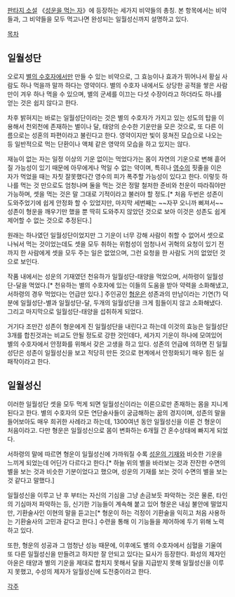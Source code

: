 [[판타지 소설]] 《[[성운을 먹는 자]]》에 등장하는 세가지 비약들의 총칭.
본 항목에서는 비약들과, 그 비약들을 모두 먹고나면 완성되는 일월성신까지 설명하고 있다.

[[목차]]

== 일월성단 ==
오로지 [[별의 수호자]]에서만 만들 수 있는 비약으로, 그 효능이나 효과가 뛰어나서 황실 사람도 하나 먹을까 말까 하다는 영약이다. 별의 수호자 내에서도 상당한 공적을 쌓은 사람만이 겨우 하나 먹을 수 있으며, 별의 군세를 이끄는 다섯 수장이라고 하더라도 하나를 얻는 것은 쉽지 않다고 한다.

차후 밝혀지는 바로는 일월성단이라는 것은 별의 수호자가 가지고 있는 성도의 탑을 이용해서 천외천에 존재하는 별이나 달, 태양의 순수한 기운만을 모은 것으로, 또 다른 이름으로는 성혼의 파편이라고 불린다고 한다. 영약이지만 빛이 뭉쳐진 모습으로 나오는 등 일반적으로 먹는 단환이나 액체 같은 영약의 모습을 하고 있지는 않다.

재능이 없는 자는 일정 이상의 기운 없이는 먹었다가는 몸이 자연의 기운으로 변해 흩어질 가능성이 있기 때문에 아무에게나 먹일 수 없는 약이며, 특히나 [[영수]]의 핏줄을 이은 자가 먹었을 때는 자칫 잘못했다간 영수의 피가 폭주할 가능성이 있다고 한다. 이렇듯 하나를 먹는 것 만으로도 엄청나며 둘을 먹는 것은 정말 철저한 준비와 천운이 따라줘야만 가능하며, 셋을 먹는 것은 말 그대로 기적이라고 불러야 할 정도.[* 처음 두번은 성존이 도와주었기에 쉽게 안정화 할 수 있었지만, 마지막 세번째는 ~~자꾸 오니까 삐져서~~성존이 형운을 깨우기만 했을 뿐 딱히 도와주지 않았던 것으로 보아 이것은 성존도 쉽게 제어할 수 없는 것으로 추정된다.] 

원래는 하나였던 일월성단이었지만 그 기운이 너무 강해 사람이 취할 수 없어서 셋으로 나눠서 먹는 것이었는데도 셋을 모두 취하는 위험성이 엄청나서 귀혁의 요청이 있기 전까지 한 사람에게 셋을 모두 주는 일은 없었으며, 그런 요청을 한 사람도 거의 없었던 것으로 보인다.

작품 내에서는 성운의 기재였던 천유하가 일월성단-태양을 먹었으며, 서하령이 일월성단-달을 먹었다.[* 천유하는 별의 수호자에 있는 이들의 도움을 받아 약력을 소화해냈고, 서하령의 경우 먹었다는 언급만 있다.] 주인공인 [[형운]]은 성존과의 만남이라는 기연(?) 덕분에 일월성단-별과 일월성단-달, 두개의 일월성단을 크게 힘들이지 않고 소화해냈다. 그리고 마지막으로 일월성단-태양을 섭취하게 되었다.

거기다 조만간 성존이 형운에게 진 일월성단을 내린다고 하는데 이것의 효능은 일월성단 3개를 합친것과는 비교도 안될 정도로 강한 것인데다, 세가지 기운이 하나에 모여있어 별의 수호자에서 안정화를 위해서 갖은 고생을 하고 있다. 성존의 언급에 의하면 진 일월성단은 성존이 일월성신을 보고 적당히 만든 것으로 현계에서 안정화되기 매우 힘든 실패작이라고 한다.

== 일월성신 ==
이러한 일월성단 셋을 모두 먹게 되면 일월성신이라는 이론으로만 존재하는 몸을 지니게 된다고 한다. 별의 수호자의 모든 연단술사들이 궁금해하는 꿈의 경지이며, 성존의 말을 들어보아도 매우 희귀한 사례라고 하는데, 1300여년 동안 일월성신을 이룬 건 형운이 처음이라고. 다만 형운은 일월성신으로 몸이 변화하는 6개월 간 혼수상태에 빠지게 되었다.

서하령의 말에 따르면 형운이 일월성신에 가까워질 수록 [[성운의 기재]]와 비슷한 기운을 느끼게 되었는데 어딘가 다르다고 한다.[* 하늘 위의 별을 바라보는 것과 잔잔한 수면의 별을 보는 것과 비슷한 기분이었다고 했으며, 성운의 기재를 보는 것이 수면의 별을 보는 것 같다고 말했다.]

일월성신을 이루고 난 후 부터는 자신의 기심을 그냥 손금보듯 파악하는 것은 물론, 타인의 기심마저 파악하는 등, 신기한 기능들이 계속해 붙고 있어 형운은 내심 불안에 떨었지만, 기환술사인 이현의 말을 듣고는[* 형운이 하는 걱정이 기환술을 익히고 처음 사용하는 기환술사의 고민과 같다고 한다.] 수련을 통해 이 기능들을 제어하에 두기 위해 노력하고 있다.

또한, 형운의 성공과 그 엄청난 성능 때문에, 이후에도 별의 수호자에서 심혈을 기울여 또 다른 일월성신을 만들려고 하지만 잘 안되고 있다는 묘사가 등장한다.
화성의 제자인 아윤은 태양과 별의 기운을 제대로 합치지 못해서 달을 지급받지 못해 일월성신을 이루지 못했고, 수성의 제자가 일월성신에 도전중이라고 한다.

[[각주]]
